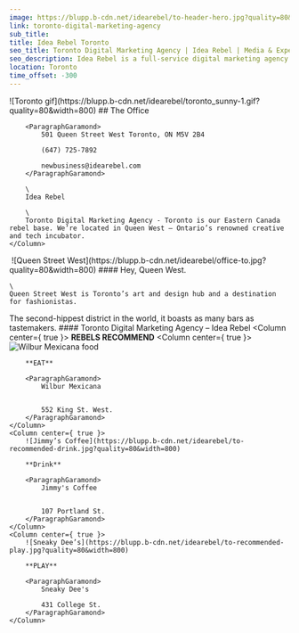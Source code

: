 ```yaml
---
image: https://blupp.b-cdn.net/idearebel/to-header-hero.jpg?quality=80&width=800
link: toronto-digital-marketing-agency
sub_title:
title: Idea Rebel Toronto
seo_title: Toronto Digital Marketing Agency | Idea Rebel | Media & Experiences
seo_description: Idea Rebel is a full-service digital marketing agency in Toronto offering media buying & strategy, digital experiences, marketing campaigns
location: Toronto
time_offset: -300
---
```


<Column2>
    <Column>
        ![Toronto gif](https://blupp.b-cdn.net/idearebel/toronto_sunny-1.gif?quality=80&width=800)
    </Column>
    <Column>
        ## The Office

        <ParagraphGaramond>
            501 Queen Street West Toronto, ON M5V 2B4

            (647) 725-7892

            newbusiness@idearebel.com
        </ParagraphGaramond>

        \
        Idea Rebel

        \
        Toronto Digital Marketing Agency - Toronto is our Eastern Canada rebel base. We’re located in Queen West – Ontario’s renowned creative and tech incubator.
    </Column>
</Column2>
<Column>
    <Image>
        ![Queen Street West](https://blupp.b-cdn.net/idearebel/office-to.jpg?quality=80&width=800)
    </Image>
</Column>
<Column>
    #### Hey, Queen West.

    \
    Queen Street West is Toronto’s art and design hub and a destination for fashionistas.
The second-hippest district in the world, it boasts as many bars as tastemakers.
</Column>
<Column>
    #### Toronto Digital Marketing Agency – Idea Rebel
</Column>
<Column center={ true }>
    **REBELS RECOMMEND**
</Column>
<Column3>
    <Column center={ true }>
        ![Wilbur Mexicana food](https://blupp.b-cdn.net/idearebel/to-recommended-eat.jpg?quality=80&width=800)

        **EAT**

        <ParagraphGaramond>
            Wilbur Mexicana


            552 King St. West.
        </ParagraphGaramond>
    </Column>
    <Column center={ true }>
        ![Jimmy’s Coffee](https://blupp.b-cdn.net/idearebel/to-recommended-drink.jpg?quality=80&width=800)

        **Drink**

        <ParagraphGaramond>
            Jimmy's Coffee


            107 Portland St.
        </ParagraphGaramond>
    </Column>
    <Column center={ true }>
        ![Sneaky Dee’s](https://blupp.b-cdn.net/idearebel/to-recommended-play.jpg?quality=80&width=800)

        **PLAY**

        <ParagraphGaramond>
            Sneaky Dee's

            431 College St.
        </ParagraphGaramond>
    </Column>
</Column3>
